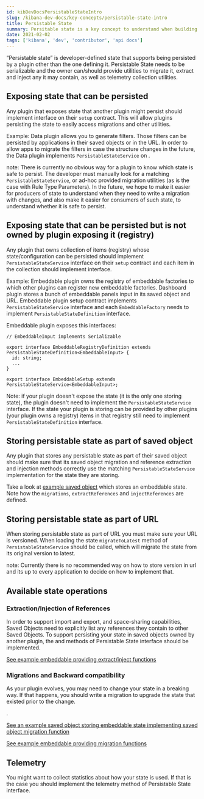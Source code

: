 ```yaml
---
id: kibDevDocsPersistableStateIntro
slug: /kibana-dev-docs/key-concepts/persistable-state-intro
title: Persistable State
summary: Persitable state is a key concept to understand when building a Kibana plugin.
date: 2021-02-02
tags: ['kibana', 'dev', 'contributor', 'api docs']
---
```


“Persistable state” is developer-defined state that supports being persisted by a plugin other than the one defining it. Persistable State needs to be serializable and the owner can/should provide utilities to migrate it, extract and inject any <DocLink id="kibDevDocsSavedObjectsIntro" section="references" text="references to Saved Objects"/> it may contain, as well as telemetry collection utilities.

## Exposing state that can be persisted

Any plugin that exposes state that another plugin might persist should implement <DocLink id="kibKibanaUtilsPluginApi" section="def-common.PersistableStateService" text="`PersistableStateService`"/> interface on their `setup` contract. This will allow plugins persisting the state to easily access migrations and other utilities.

Example: Data plugin allows you to generate filters. Those filters can be persisted by applications in their saved
objects or in the URL. In order to allow apps to migrate the filters in case the structure changes in the future, the Data plugin implements `PersistableStateService` on <DocLink id="kibDataQueryPluginApi" section="def-public.FilterManager" text="`data.query.filterManager`"/>.

note: There is currently no obvious way for a plugin to know which state is safe to persist. The developer must manually look for a matching `PersistableStateService`, or ad-hoc provided migration utilities (as is the case with Rule Type Parameters).
In the future, we hope to make it easier for producers of state to understand when they need to write a migration with changes, and also make it easier for consumers of such state, to understand whether it is safe to persist.

## Exposing state that can be persisted but is not owned by plugin exposing it (registry)

Any plugin that owns collection of items (registry) whose state/configuration can be persisted should implement `PersistableStateService`
interface on their `setup` contract and each item in the collection should implement <DocLink id="kibKibanaUtilsPluginApi" section="def-common.PersistableStateDefinition" text="`PersistableStateDefinition`"/> interface.

Example: Embeddable plugin owns the registry of embeddable factories to which other plugins can register new embeddable factories. Dashboard plugin
stores a bunch of embeddable panels input in its saved object and URL. Embeddable plugin setup contract implements `PersistableStateService`
interface and each `EmbeddableFactory` needs to implement `PersistableStateDefinition` interface.

Embeddable plugin exposes this interfaces:

```
// EmbeddableInput implements Serializable

export interface EmbeddableRegistryDefinition extends PersistableStateDefinition<EmbeddableInput> {
  id: string;
  ...
}

export interface EmbeddableSetup extends PersistableStateService<EmbeddableInput>;
```

Note: if your plugin doesn't expose the state (it is the only one storing state), the plugin doesn't need to implement the `PersistableStateService` interface.
If the state your plugin is storing can be provided by other plugins (your plugin owns a registry) items in that registry still need to implement `PersistableStateDefinition` interface.

## Storing persistable state as part of saved object

Any plugin that stores any persistable state as part of their saved object should make sure that its saved object migration
and reference extraction and injection methods correctly use the matching `PersistableStateService` implementation for the state they are storing.

Take a look at [example saved object](https://github.com/elastic/kibana/blob/master/examples/embeddable_examples/server/searchable_list_saved_object.ts#L32) which stores an embeddable state. Note how the `migrations`, `extractReferences` and `injectReferences` are defined.

## Storing persistable state as part of URL

When storing persistable state as part of URL you must make sure your URL is versioned. When loading the state `migrateToLatest` method
of `PersistableStateService` should be called, which will migrate the state from its original version to latest.

note: Currently there is no recommended way on how to store version in url and its up to every application to decide on how to implement that.

## Available state operations

### Extraction/Injection of References

In order to support import and export, and space-sharing capabilities, Saved Objects need to explicitly list any references they contain to other Saved Objects.
To support persisting your state in saved objects owned by another plugin, the <DocLink id="kibKibanaUtilsPluginApi" section="def-common.PersistableState.extract" text="`extract`"/> and <DocLink id="kibKibanaUtilsPluginApi" section="def-common.PersistableState.inject" text="`inject`"/> methods of Persistable State interface should be implemented.

<DocLink
  id="kibDevTutorialSavedObject"
  section="references"
  text="Learn how to define Saved Object references"
/>

[See example embeddable providing extract/inject functions](https://github.com/elastic/kibana/blob/master/examples/embeddable_examples/public/migrations/migrations_embeddable_factory.ts)

### Migrations and Backward compatibility

As your plugin evolves, you may need to change your state in a breaking way. If that happens, you should write a migration to upgrade the state that existed prior to the change.

<DocLink id="kibDevTutorialSavedObject" section="migrations" text="How to write a migration" />.

[See an example saved object storing embeddable state implementing saved object migration function](https://github.com/elastic/kibana/blob/master/examples/embeddable_examples/server/searchable_list_saved_object.ts)

[See example embeddable providing migration functions](https://github.com/elastic/kibana/blob/master/examples/embeddable_examples/public/migrations/migrations_embeddable_factory.ts)

## Telemetry

You might want to collect statistics about how your state is used. If that is the case you should implement the telemetry method of Persistable State interface.
